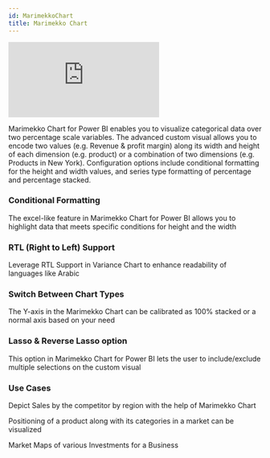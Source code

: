 ```yaml
---
id: MarimekkoChart
title: Marimekko Chart
---
```


<iframe id="tag-cloud-iframe" src="https://app.powerbi.com/view?r=eyJrIjoiNzIwNDkxNTItYzY2Ny00YzMyLTg1NzAtMmQ2NTczNzgxYzRjIiwidCI6ImJjZGYyMGNhLWRkZWMtNGY0OC1hN2Y0LWRjYzExMGY3NTdmNSIsImMiOjN9" 
allowfullscreen="allowfullscreen"  frameborder="0"></iframe>

Marimekko Chart for Power BI enables you to visualize categorical data over two percentage scale variables. 
The advanced custom visual allows you to encode two values (e.g. Revenue & profit margin) along its width and height of each dimension (e.g. product) or a combination of two dimensions (e.g. Products in New York). 
Configuration options include conditional formatting for the height and width values, and series type formatting of percentage and percentage stacked.

### Conditional Formatting
The excel-like feature in Marimekko Chart for Power BI allows you to highlight data that meets specific conditions for height and the width

### RTL (Right to Left) Support
Leverage RTL Support in Variance Chart to enhance readability of languages like Arabic

### Switch Between Chart Types
The Y-axis in the Marimekko Chart can be calibrated as 100% stacked or a normal axis based on your need

### Lasso & Reverse Lasso option
This option in Marimekko Chart for Power BI lets the user to include/exclude multiple selections on the custom visual

### Use Cases
Depict Sales by the competitor by region with the help of Marimekko Chart

Positioning of a product along with its categories in a market can be visualized

Market Maps of various Investments for a Business